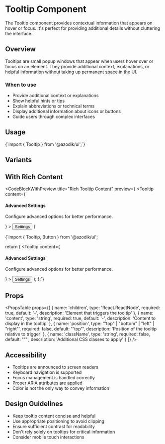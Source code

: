 
# Tooltip Component

The Tooltip component provides contextual information that appears on hover or focus. It's perfect for providing additional details without cluttering the interface.

## Overview

Tooltips are small popup windows that appear when users hover over or focus on an element. They provide additional context, explanations, or helpful information without taking up permanent space in the UI.

### When to use
- Provide additional context or explanations
- Show helpful hints or tips
- Explain abbreviations or technical terms
- Display additional information about icons or buttons
- Guide users through complex interfaces

## Usage

<CodeBlock language="tsx">
{`import { Tooltip } from '@azodik/ui';`}
</CodeBlock>

## Variants

<ComponentRenderer componentName="tooltip" />

## With Rich Content

<CodeBlockWithPreview 
  title="Rich Tooltip Content"
  preview={
    <Tooltip 
      content={
        <div>
          <h4 className="font-semibold">Advanced Settings</h4>
          <p className="text-sm">Configure advanced options for better performance.</p>
        </div>
      }
    >
      <Button variant="outline">Settings</Button>
    </Tooltip>
  }
>
{`import { Tooltip, Button } from '@azodik/ui';

  return (
    <Tooltip 
      content={
        <div>
          <h4 className="font-semibold">Advanced Settings</h4>
          <p className="text-sm">Configure advanced options for better performance.</p>
        </div>
      }
    >
      <Button variant="outline">Settings</Button>
    </Tooltip>
  );
};`}
</CodeBlockWithPreview>

## Props

<PropsTable props={[
  {
    name: 'children',
    type: 'React.ReactNode',
    required: true,
    default: '-',
    description: 'Element that triggers the tooltip'
  },
  {
    name: 'content',
    type: 'string',
    required: true,
    default: '-',
    description: 'Content to display in the tooltip'
  },
  {
    name: 'position',
    type: '"top" | "bottom" | "left" | "right"',
    required: false,
    default: '"top"',
    description: 'Position of the tooltip relative to trigger'
  },
  {
    name: 'className',
    type: 'string',
    required: false,
    default: '""',
    description: 'Additional CSS classes to apply'
  }
]} />

## Accessibility

- Tooltips are announced to screen readers
- Keyboard navigation is supported
- Focus management is handled correctly
- Proper ARIA attributes are applied
- Color is not the only way to convey information

## Design Guidelines

- Keep tooltip content concise and helpful
- Use appropriate positioning to avoid clipping
- Ensure sufficient contrast for readability
- Don't rely solely on tooltips for critical information
- Consider mobile touch interactions

<ComponentNavigation />
